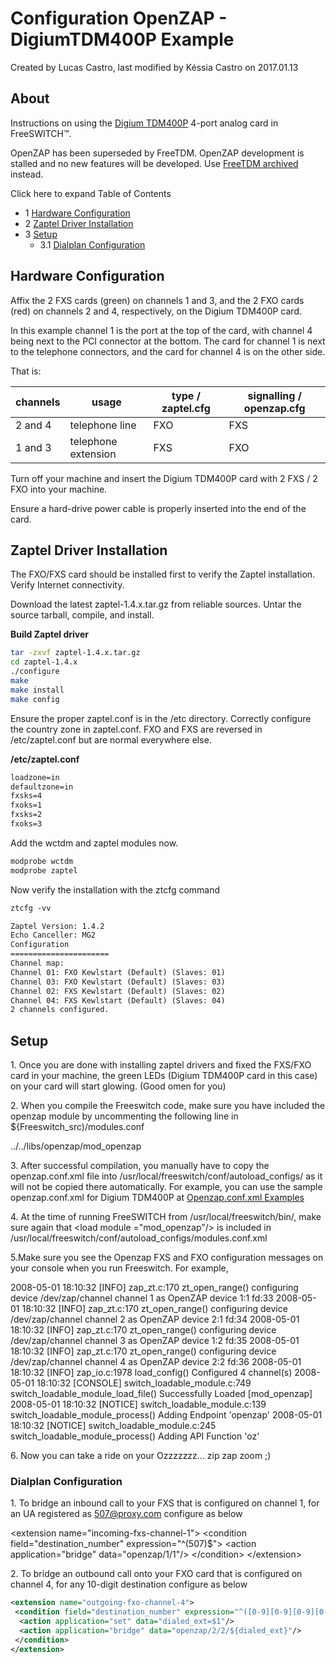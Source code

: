 
# Configuration OpenZAP - DigiumTDM400P Example 

 Created by  Lucas Castro, last modified by  Késsia Castro on 2017.01.13

## About

Instructions on using the [Digium TDM400P](http://www.digium.com/en/products/telephony-cards/analog/4-port) 4-port analog card in FreeSWITCH™.

OpenZAP has been superseded by FreeTDM. OpenZAP development is stalled and no new features will be developed. Use [FreeTDM archived](https://freeswitch.org/confluence/pages/viewpage.action?pageId=7766119) instead.

Click here to expand Table of Contents

* 1 [Hardware Configuration](#-freeswitch--configuration-openzap---digiumtdm400p-example-)
* 2 [Zaptel Driver Installation](#zaptel-driver-installation)
* 3 [Setup](#-freeswitch--configuration-openzap---digiumtdm400p-example-)  
   * 3.1 [Dialplan Configuration](#-freeswitch--configuration-openzap---digiumtdm400p-example-)

## Hardware Configuration

Affix the 2 FXS cards (green) on channels 1 and 3, and the 2 FXO cards (red) on channels 2 and 4, respectively, on the Digium TDM400P card.

In this example channel 1 is the port at the top of the card, with channel 4 being next to the PCI connector at the bottom. The card for channel 1 is next to the telephone connectors, and the card for channel 4 is on the other side.

That is:

| channels | usage               | type / zaptel.cfg | signalling / openzap.cfg |
| -------- | ------------------- | ----------------- | ------------------------ |
| 2 and 4  | telephone line      | FXO               | FXS                      |
| 1 and 3  | telephone extension | FXS               | FXO                      |

Turn off your machine and insert the Digium TDM400P card with 2 FXS / 2 FXO into your machine.

Ensure a hard-drive power cable is properly inserted into the end of the card.

## Zaptel Driver Installation

The FXO/FXS card should be installed first to verify the Zaptel installation. Verify Internet connectivity.

Download the latest zaptel-1.4.x.tar.gz from reliable sources. Untar the source tarball, compile, and install.

**Build Zaptel driver**

```bash
tar -zxvf zaptel-1.4.x.tar.gz
cd zaptel-1.4.x
./configure
make
make install
make config
```

Ensure the proper zaptel.conf is in the /etc directory. Correctly configure the country zone in zaptel.conf. FXO and FXS are reversed in /etc/zaptel.conf but are normal everywhere else.

**/etc/zaptel.conf**

```xml
loadzone=in
defaultzone=in
fxsks=4
fxoks=1
fxsks=2
fxoks=3 
```

Add the wctdm and zaptel modules now.

```xml
modprobe wctdm
modprobe zaptel
```

Now verify the installation with the ztcfg command

```xml
ztcfg -vv

Zaptel Version: 1.4.2
Echo Canceller: MG2
Configuration
======================
Channel map:
Channel 01: FXO Kewlstart (Default) (Slaves: 01)
Channel 03: FXO Kewlstart (Default) (Slaves: 03)
Channel 02: FXS Kewlstart (Default) (Slaves: 02)
Channel 04: FXS Kewlstart (Default) (Slaves: 04)
2 channels configured.

```

## Setup

1\. Once you are done with installing zaptel drivers and fixed the FXS/FXO card in your machine, the green LEDs (Digium TDM400P card in this case) on your card will start glowing. (Good omen for you)

2\. When you compile the Freeswitch code, make sure you have included the openzap module by uncommenting the following line in ${Freeswitch\_src)/modules.conf

../../libs/openzap/mod\_openzap

3\. After successful compilation, you manually have to copy the openzap.conf.xml file into /usr/local/freeswitch/conf/autoload\_configs/ as it will not be copied there automatically. For example, you can use the sample openzap.conf.xml for Digium TDM400P at [Openzap.conf.xml Examples](./Openzap-Configuration-Examples_7766117.mdx#about)

4\. At the time of running FreeSWITCH from /usr/local/freeswitch/bin/, make sure again that &lt;load module ="mod\_openzap"/> is included in /usr/local/freeswitch/conf/autoload\_configs/modules.conf.xml

5.Make sure you see the Openzap FXS and FXO configuration messages on your console when you run Freeswitch. For example,

2008-05-01 18:10:32 [INFO] zap_zt.c:170 zt_open_range() configuring device /dev/zap/channel channel 1 as OpenZAP  device 1:1 fd:33
2008-05-01 18:10:32 [INFO] zap_zt.c:170 zt_open_range() configuring device /dev/zap/channel channel 2 as OpenZAP  device 2:1 fd:34
2008-05-01 18:10:32 [INFO] zap_zt.c:170 zt_open_range() configuring device /dev/zap/channel channel 3 as OpenZAP  device 1:2 fd:35
2008-05-01 18:10:32 [INFO] zap_zt.c:170 zt_open_range() configuring device /dev/zap/channel channel 4 as OpenZAP device 2:2 fd:36
2008-05-01 18:10:32 [INFO] zap_io.c:1978 load_config() Configured 4 channel(s)
2008-05-01 18:10:32 [CONSOLE] switch_loadable_module.c:749 switch_loadable_module_load_file() Successfully Loaded [mod_openzap]
2008-05-01 18:10:32 [NOTICE] switch_loadable_module.c:139 switch_loadable_module_process() Adding Endpoint 'openzap'
2008-05-01 18:10:32 [NOTICE] switch_loadable_module.c:245 switch_loadable_module_process() Adding API Function 'oz'

6\. Now you can take a ride on your Ozzzzzzz... zip zap zoom ;)

### Dialplan Configuration

1\. To bridge an inbound call to your FXS that is configured on channel 1, for an UA registered as 507@proxy.com configure as below

&lt;extension name="incoming-fxs-channel-1">
  &lt;condition field="destination_number" expression="^(507)$">
    &lt;action application="bridge" data="openzap/1/1"/>
  &lt;/condition>
&lt;/extension>

2\. To bridge an outbound call onto your FXO card that is configured on channel 4, for any 10-digit destination configure as below

```xml
<extension name="outgoing-fxo-channel-4">
 <condition field="destination_number" expression="^([0-9][0-9][0-9][0-9][0-9][0-9][0-9][0-9][0-9][0-9])$"> 
  <action application="set" data="dialed_ext=$1"/> 
  <action application="bridge" data="openzap/2/2/${dialed_ext}"/> 
 </condition> 
</extension>
```


